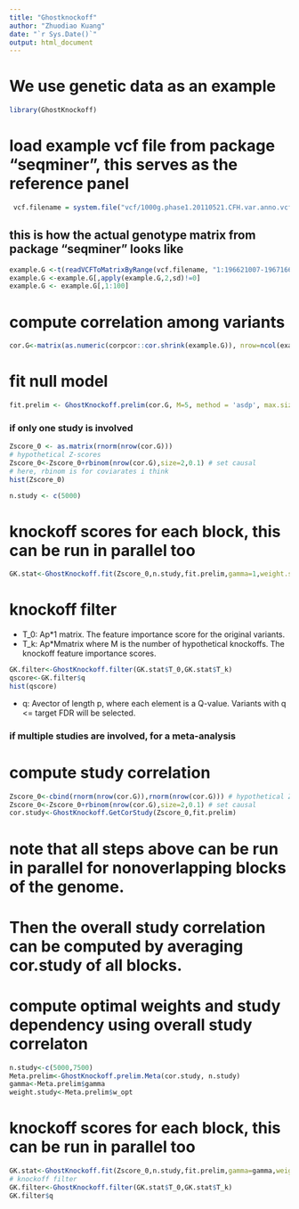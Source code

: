 ```yaml
---
title: "Ghostknockoff"
author: "Zhuodiao Kuang"
date: "`r Sys.Date()`"
output: html_document
---
```

# We use genetic data as an example

```r
library(GhostKnockoff)

```

# load example vcf file from package "seqminer", this serves as the reference panel

```r
 vcf.filename = system.file("vcf/1000g.phase1.20110521.CFH.var.anno.vcf.gz", package = "seqminer")

```

## this is how the actual genotype matrix from package "seqminer" looks like
 
```r
example.G <-t(readVCFToMatrixByRange(vcf.filename, "1:196621007-196716634",annoType='')[[1]])
example.G <-example.G[,apply(example.G,2,sd)!=0]
example.G <- example.G[,1:100]

```

# compute correlation among variants

```r
cor.G<-matrix(as.numeric(corpcor::cor.shrink(example.G)), nrow=ncol(example.G))
```

# fit null model

```r
fit.prelim <- GhostKnockoff.prelim(cor.G, M=5, method = 'asdp', max.size = 500)

```

### if only one study is involved

```r
Zscore_0 <- as.matrix(rnorm(nrow(cor.G)))
# hypothetical Z-scores
Zscore_0<-Zscore_0+rbinom(nrow(cor.G),size=2,0.1) # set causal
# here, rbinom is for coviarates i think
hist(Zscore_0)

n.study <- c(5000)
```

# knockoff scores for each block, this can be run in parallel too

```r
GK.stat<-GhostKnockoff.fit(Zscore_0,n.study,fit.prelim,gamma=1,weight.study=NULL)
```
 
# knockoff filter

*  T_0: Ap*1 matrix. The feature importance score for the original variants.
*  T_k: Ap*Mmatrix where M is the number of hypothetical knockoffs. The knockoff feature importance scores.
 
```r
GK.filter<-GhostKnockoff.filter(GK.stat$T_0,GK.stat$T_k)
qscore<-GK.filter$q
hist(qscore)
```

*  q:  Avector of length p, where each element is a Q-value. Variants with q <= target FDR will be selected.

### if multiple studies are involved, for a meta-analysis

# compute study correlation
```r
Zscore_0<-cbind(rnorm(nrow(cor.G)),rnorm(nrow(cor.G))) # hypothetical Z-scores
Zscore_0<-Zscore_0+rbinom(nrow(cor.G),size=2,0.1) # set causal
cor.study<-GhostKnockoff.GetCorStudy(Zscore_0,fit.prelim)
```

# note that all steps above can be run in parallel for nonoverlapping blocks of the genome.
# Then the overall study correlation can be computed by averaging cor.study of all blocks.


# compute optimal weights and study dependency using overall study correlaton

```r
n.study<-c(5000,7500)
Meta.prelim<-GhostKnockoff.prelim.Meta(cor.study, n.study)
gamma<-Meta.prelim$gamma
weight.study<-Meta.prelim$w_opt
```



# knockoff scores for each block, this can be run in parallel too

```r
GK.stat<-GhostKnockoff.fit(Zscore_0,n.study,fit.prelim,gamma=gamma,weight.study=weight.study)
# knockoff filter
GK.filter<-GhostKnockoff.filter(GK.stat$T_0,GK.stat$T_k)
GK.filter$q
```

 